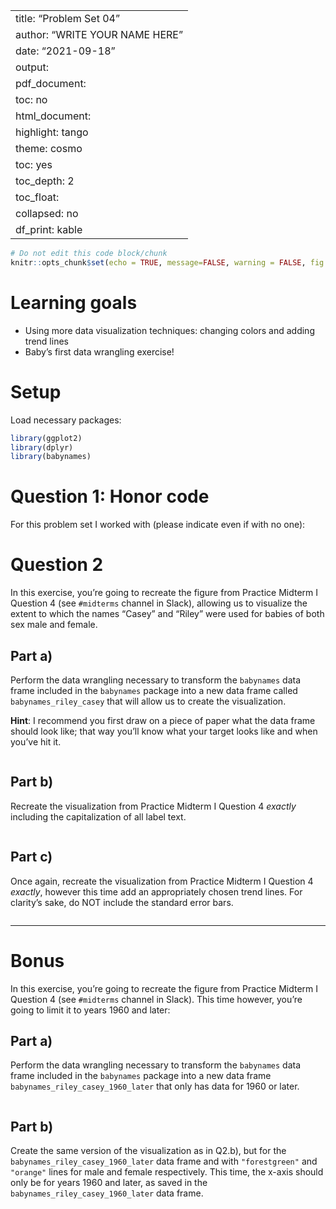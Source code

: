 
---
title: "Problem Set 04"
author: "WRITE YOUR NAME HERE"
date: "2021-09-18"
output:
  pdf_document:
    toc: no
  html_document:
    highlight: tango
    theme: cosmo
    toc: yes
    toc_depth: 2
    toc_float:
      collapsed: no
    df_print: kable
---

```r
# Do not edit this code block/chunk
knitr::opts_chunk$set(echo = TRUE, message=FALSE, warning = FALSE, fig.width = 16/2, fig.height = 9/2)
```

# Learning goals

* Using more data visualization techniques: changing colors and adding trend lines
* Baby's first data wrangling exercise!


# Setup

Load necessary packages:

```r
library(ggplot2)
library(dplyr)
library(babynames)
```



# Question 1: Honor code

For this problem set I worked with (please indicate even if with no one):


# Question 2

In this exercise, you're going to recreate the figure from Practice Midterm I Question 4 (see `#midterms` channel in Slack), allowing us to visualize the extent to which the names "Casey" and "Riley" were used for babies of both sex male and female.

## Part a)

Perform the data wrangling necessary to transform the `babynames` data frame included in the `babynames` package into a new data frame called `babynames_riley_casey` that will allow us to create the visualization.

**Hint**: I recommend you first draw on a piece of paper what the data frame should look like; that way you'll know what your target looks like and when you've hit it.

```r

```

## Part b)

Recreate the visualization from Practice Midterm I Question 4 *exactly* including the capitalization of all label text.

```r

```

## Part c)

Once again, recreate the visualization from Practice Midterm I Question 4 *exactly*, however this time add an appropriately chosen trend lines. For clarity's sake, do NOT include the standard error bars. 

```r

```



***



# Bonus

In this exercise, you're going to recreate the figure from Practice Midterm I Question 4 (see `#midterms` channel in Slack). This time however, you're going to limit it to years 1960 and later:

## Part a)

Perform the data wrangling necessary to transform the `babynames` data frame included in the `babynames` package into a new data frame `babynames_riley_casey_1960_later` that only has data for 1960 or later.


```r

```

## Part b)

Create the same version of the visualization as in Q2.b), but for the `babynames_riley_casey_1960_later` data frame and with `"forestgreen"` and `"orange"` lines for male and female respectively. This time, the x-axis should only be for years 1960 and later, as saved in the `babynames_riley_casey_1960_later` data frame.

```r

```

